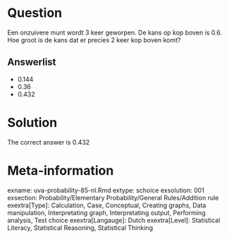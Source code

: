 Question
========

Een onzuivere munt wordt 3 keer geworpen. De kans op kop boven is 0.6. Hoe groot is de kans dat er precies 2 keer kop boven komt? 

Answerlist
----------
* 0.144
* 0.36
* 0.432

Solution
========

The correct answer is  0.432 

Meta-information
================
exname: uva-probability-85-nl.Rmd 
extype: schoice 
exsolution: 001 
exsection: Probability/Elementary Probability/General Rules/Addition rule
exextra[Type]: Calculation, Case, Conceptual, Creating graphs, Data manipulation, Interpretating graph, Interpretating output, Performing analysis, Test choice 
exextra[Langauge]: Dutch 
exextra[Level]: Statistical Literacy, Statistical Reasoning, Statistical Thinking 
